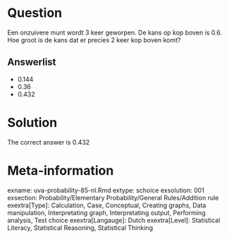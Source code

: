 Question
========

Een onzuivere munt wordt 3 keer geworpen. De kans op kop boven is 0.6. Hoe groot is de kans dat er precies 2 keer kop boven komt? 

Answerlist
----------
* 0.144
* 0.36
* 0.432

Solution
========

The correct answer is  0.432 

Meta-information
================
exname: uva-probability-85-nl.Rmd 
extype: schoice 
exsolution: 001 
exsection: Probability/Elementary Probability/General Rules/Addition rule
exextra[Type]: Calculation, Case, Conceptual, Creating graphs, Data manipulation, Interpretating graph, Interpretating output, Performing analysis, Test choice 
exextra[Langauge]: Dutch 
exextra[Level]: Statistical Literacy, Statistical Reasoning, Statistical Thinking 
